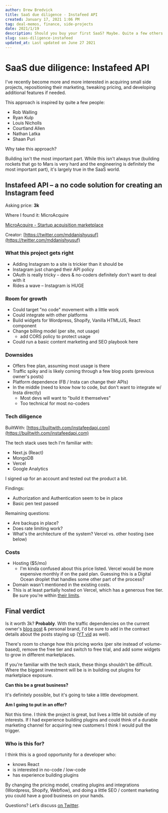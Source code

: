 ```yaml
---
author: Drew Bredvick
title: SaaS due diligence - Instafeed API
created: January 17, 2021 1:06 PM
tag: deal-memos, finance, side-projects
date: 2021/1/19
description: Should you buy your first SaaS? Maybe. Quite a few others have. Instafeed API is a tool I debated buying.
slug: saas-diligence-instafeed
updated_at: Last updated on June 27 2021
---
```



<OGImage />

# SaaS due diligence: Instafeed API

I've recently become more and more interested in acquiring small side projects, repositioning their marketing, tweaking pricing, and developing additional features if needed.

This approach is inspired by quite a few people:

- Rob Walling
- Ryan Kulp
- Louis Nicholls
- Courtland Allen
- Nathan Latka
- Shaan Puri

Why take this approach?

Building isn't the most important part. While this isn't always true (building rockets that go to Mars is very hard and the engineering is definitely the most important part), it's largely true in the SaaS world.

## Instafeed API – a no code solution for creating an Instagram feed

Asking price: **3k**

Where I found it: MicroAcquire

[MicroAcquire - Startup acquisition marketplace](https://app.microacquire.com/startup/XzTC1fBnBEemuSQjO1vT7nhN1ik1/FZnP5f2E4Dtib9EN3e5C)

Creator: [https://twitter.com/mddanishyusuf](https://twitter.com/mddanishyusuf)

### What this project gets right

- Adding Instagram to a site is trickier than it should be
- Instagram just changed their API policy
- OAuth is really tricky – devs & no-coders definitely don't want to deal with it
- Rides a wave – Instagram is HUGE

### Room for growth

- Could target "no code" movement with a little work
- Could integrate with other platforms
- Build widgets for Wordpress, Shopify, Vanilla HTML/JS, React component
- Change billing model (per site, not usage)
  - add CORS policy to protect usage
- Could run a basic content marketing and SEO playbook here

### Downsides

- Offers free plan, assuming most usage is there
- Traffic spiky and is likely coming through a few blog posts (previous owner's posts)
- Platform dependence (FB / Insta can change their APIs)
- In the middle (need to know how to code, but don't want to integrate w/ Insta directly)
  - Most devs will want to "build it themselves"
  - Too technical for most no-coders

### Tech diligence

BuiltWith: [https://builtwith.com/instafeedapi.com](https://builtwith.com/instafeedapi.com)

The tech stack uses tech I'm familiar with:

- Next.js (React)
- MongoDB
- Vercel
- Google Analytics

I signed up for an account and tested out the product a bit.

Findings:

- Authorization and Authentication seem to be in place
- Basic pen test passed

Remaining questions:

- Are backups in place?
- Does rate limiting work?
- What's the architecture of the system? Vercel vs. other hosting (see below)

### Costs

- Hosting ($5/mo)
  - I'm kinda confused about this price listed. Vercel would be more expensive monthly if on the paid plan. Guessing this is a Digital Ocean droplet that handles some other part of the process?
- Domain wasn't mentioned in the existing costs.
- This is at least partially hosted on Vercel, which has a generous free tier. Be sure you're within [their limits](https://vercel.com/docs/platform/fair-use-policy).

## Final verdict

Is it worth 3k? **Probably**. With the traffic dependencies on the current owner's [blog post](https://dev.to/mddanishyusuf/get-instagram-feed-data-without-code-1df7) & personal brand, I'd be sure to add in the contract details about the posts staying up ([YT vid](https://www.youtube.com/watch?v=S-0Tp4_x9Z0) as well).

There's room to change how this pricing works (per site instead of volume-based), remove the free tier and switch to free trial, and add some widgets to grow in different marketplaces.

If you're familiar with the tech stack, these things shouldn't be difficult. Where the biggest investment will be is in building out plugins for marketplace exposure.

**Can this be a great business?**

It's definitely possible, but it's going to take a little development.

**Am I going to put in an offer?**

Not this time. I think the project is great, but lives a little bit outside of my interests. If I had experience building plugins and could think of a durable marketing channel for acquiring new customers I think I would pull the trigger.

### Who is this for?

I think this is a good opportunity for a developer who:

- knows React
- is interested in no-code / low-code
- has experience building plugins

By changing the pricing model, creating plugins and integrations (Wordpress, Shopify, Webflow), and doing a little SEO / content marketing you could have a good business on your hands.

Questions? Let’s discuss [on Twitter](https://twitter.com/DBredvick).
